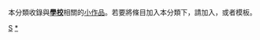 {{Catnav|頁面分類|社会科学|教育|教育组织|学校}}
{{hiddencat}}
{{WPSS-cat}}
本分類收錄與'''[[學校|學校]]'''相關的[[Wikipedia:小作品|小作品]]。若要將條目加入本分類下，請加入'''{{tl|School-stub}}'''，或者'''{{tl|學校小作品}}'''模板。

[[Category:教育小作品|S]]
[[Category:学校|*]]